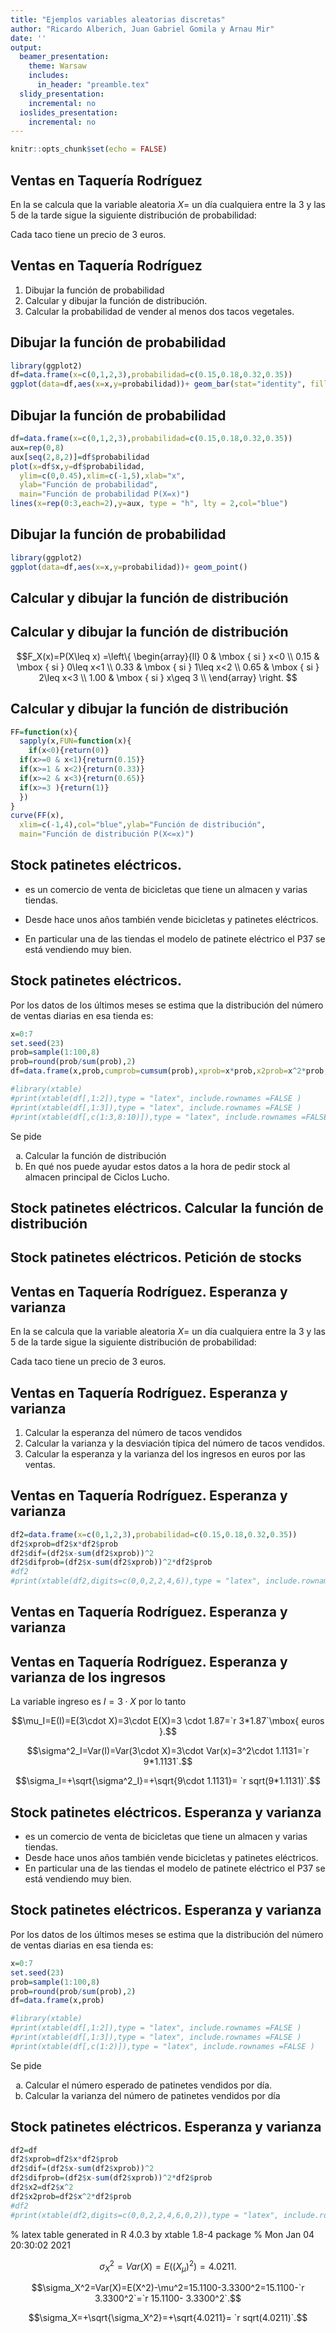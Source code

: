 ```yaml
---
title: "Ejemplos variables aleatorias discretas"
author: "Ricardo Alberich, Juan Gabriel Gomila y Arnau Mir"
date: ''
output:
  beamer_presentation: 
    theme: Warsaw
    includes: 
      in_header: "preamble.tex"
  slidy_presentation:
    incremental: no
  ioslides_presentation:
    incremental: no
---
```





```r
knitr::opts_chunk$set(echo = FALSE)
```

## Ventas  en Taquería Rodríguez

En la \red{Taquería Rodríguez} se calcula que la variable aleatoria $X$= \blue{número de tacos  vegetarianos vendidos} un día cualquiera entre la 3 y las 5  de la tarde sigue la siguiente  distribución de probabilidad:

\begin{center}
\begin{tabular}{|r|r|}
\hline
$x$ & $P_X(x)=P(X=x)$\\
\hline
$0$ & $0.15$\\
$1$ & $0.18$\\
$2$ & $0.32$\\
$3$ & $0.35$\\
\hline
\end{tabular}
\end{center}


Cada taco tiene un precio de 3 euros.

## Ventas  en Taquería Rodríguez



1. Dibujar la función de probabilidad
2. Calcular y dibujar la función de distribución.
3. Calcular la probabilidad de vender al menos dos tacos vegetales.


## Dibujar la función de probabilidad



```r
library(ggplot2)
df=data.frame(x=c(0,1,2,3),probabilidad=c(0.15,0.18,0.32,0.35))
ggplot(data=df,aes(x=x,y=probabilidad))+ geom_bar(stat="identity", fill="steelblue")
```




## Dibujar la función de probabilidad


```r
df=data.frame(x=c(0,1,2,3),probabilidad=c(0.15,0.18,0.32,0.35))
aux=rep(0,8)
aux[seq(2,8,2)]=df$probabilidad
plot(x=df$x,y=df$probabilidad,
  ylim=c(0,0.45),xlim=c(-1,5),xlab="x",
  ylab="Función de probabilidad",
  main="Función de probabilidad P(X=x)")
lines(x=rep(0:3,each=2),y=aux, type = "h", lty = 2,col="blue")
```

## Dibujar la función de probabilidad

```r
library(ggplot2)
ggplot(data=df,aes(x=x,y=probabilidad))+ geom_point()
```



## Calcular y dibujar la función de distribución


\begin{center}
\begin{tabular}{|r|r|r|}
\hline
$x$ & $P_X(x)=P(X=x)$ & $F_X(x)=P(X\leq x)$\\
\hline
$0$ & $0.15$ & $0.15$\\
$1$ & $0.18$ & $0.33$\\
$2$ & $0.32$ & $0.65$\\
$3$ & $0.35$ & $1.00$\\
\hline
\end{tabular}
\end{center}



## Calcular y dibujar la función de distribución


$$F_X(x)=P(X\leq x) =\left\{
\begin{array}{ll}
0 & \mbox { si } x<0 \\
0.15 & \mbox { si } 0\leq x<1  \\
0.33 & \mbox { si } 1\leq x<2  \\
0.65 & \mbox { si } 2\leq x<3  \\
1.00 & \mbox { si }  x\geq 3  \\
\end{array}
\right.
$$


## Calcular y dibujar la función de distribución


```r
FF=function(x){
  sapply(x,FUN=function(x){
    if(x<0){return(0)}
  if(x>=0 & x<1){return(0.15)}
  if(x>=1 & x<2){return(0.33)}
  if(x>=2 & x<3){return(0.65)}
  if(x>=3 ){return(1)}
  })
}
curve(FF(x),
  xlim=c(-1,4),col="blue",ylab="Función de distribución",
  main="Función de distribución P(X<=x)")
```


##  Stock patinetes eléctricos.


* \red{Ciclos Lucho} es un comercio de venta de bicicletas que  tiene un almacen y varias tiendas. 

* Desde hace unos años también vende bicicletas y patinetes eléctricos. 
* En particular  una de las tiendas el  modelo de patinete eléctrico el P37 se está vendiendo muy bien.

##  Stock patinetes eléctricos.


Por los datos de los últimos meses se estima que la distribución del número de ventas diarias  en esa tienda es:

```r
x=0:7
set.seed(23)
prob=sample(1:100,8)
prob=round(prob/sum(prob),2)
df=data.frame(x,prob,cumprob=cumsum(prob),xprob=x*prob,x2prob=x^2*prob,dif2=(x-mean(x)^2),dif2prob=(x-mean(x)^2)*prob,mayor=1-cumsum(prob),pc=cumsum(prob)*100,mayotpc=100-cumsum(prob)*100)

#library(xtable)
#print(xtable(df[,1:2]),type = "latex", include.rownames =FALSE )
#print(xtable(df[,1:3]),type = "latex", include.rownames =FALSE )
#print(xtable(df[,c(1:3,8:10)]),type = "latex", include.rownames =FALSE )

```


\begin{table}[ht]
\centering
\begin{tabular}{|r|r|}
  \hline
$x$ & $P_X(x)=P(X=x)$ \\ 
  \hline
  0 & 0.09 \\ 
    1 & 0.09 \\ 
    2 & 0.23 \\ 
    3 & 0.14 \\ 
    4 & 0.14 \\ 
    5 & 0.11 \\ 
    6 & 0.15 \\ 
    7 & 0.05 \\ 
   \hline
\end{tabular}
\end{table}



Se pide 

a. Calcular la función de distribución
b. En qué nos puede ayudar estos datos a la hora de pedir stock al almacen principal de Ciclos Lucho.


## Stock patinetes eléctricos. Calcular la función de distribución

\begin{table}[ht]
\centering
\begin{tabular}{rrr}
  \hline
$x$ & $P_X(x)$  & $F_X(x)$ \\ 
  \hline
  0 & 0.09 & 0.09 \\ 
    1 & 0.09 & 0.18 \\ 
    2 & 0.23 & 0.41 \\ 
    3 & 0.14 & 0.55 \\ 
    4 & 0.14 & 0.69 \\ 
    5 & 0.11 & 0.80 \\ 
    6 & 0.15 & 0.95 \\ 
    7 & 0.05 & 1.00 \\ 
   \hline
\end{tabular}
\end{table}



## Stock patinetes eléctricos. Petición de stocks

\begin{table}[ht]
\centering
\begin{tabular}{rrrrrr}
  \hline
$x$ & $P_x(x)$  & $F_X(x)$  & $P(X> x)$ & $F_X(x)$ \% & $P(X> x)$ \% \\ 
  \hline
  0 & 0.09 & 0.09 & 0.91 & 9.00 & 91.00 \\ 
    1 & 0.09 & 0.18 & 0.82 & 18.00 & 82.00 \\ 
    2 & 0.23 & 0.41 & 0.59 & 41.00 & 59.00 \\ 
    3 & 0.14 & 0.55 & 0.45 & 55.00 & 45.00 \\ 
    4 & 0.14 & 0.69 & 0.31 & 69.00 & 31.00 \\ 
    5 & 0.11 & 0.80 & 0.20 & 80.00 & 20.00 \\ 
    6 & 0.15 & 0.95 & 0.05 & 95.00 & 5.00 \\ 
    7 & 0.05 & 1.00 & 0.00 & 100.00 & 0.00 \\ 
   \hline
\end{tabular}
\end{table}




## Ventas en Taquería Rodríguez. Esperanza y varianza

En la \red{Taquería Rodríguez} se calcula que la variable aleatoria $X$= \blue{número de tacos  vegetarianos vendidos} un día cualquiera entre la 3 y las 5  de la tarde sigue la siguiente  distribución de probabilidad:

\begin{center}
\begin{tabular}{|r|r|}
\hline
$x$ & $P_X(x)=P(X=x)$\\
\hline
$0$ & $0.15$\\
$1$ & $0.18$\\
$2$ & $0.32$\\
$3$ & $0.35$\\
\hline
\end{tabular}
\end{center}


Cada taco tiene un precio de 3 euros.

##  Ventas en Taquería Rodríguez. Esperanza y varianza



1. Calcular la esperanza del número de tacos vendidos
2. Calcular la varianza y la desviación típica del número de tacos vendidos.
3. Calcular la esperanza y la varianza del  los ingresos en euros por las ventas.



##  Ventas en Taquería Rodríguez. Esperanza y varianza


```r
df2=data.frame(x=c(0,1,2,3),probabilidad=c(0.15,0.18,0.32,0.35))
df2$xprob=df2$x*df2$prob
df2$dif=(df2$x-sum(df2$xprob))^2
df2$difprob=(df2$x-sum(df2$xprob))^2*df2$prob
#df2
#print(xtable(df2,digits=c(0,0,2,2,4,6)),type = "latex", include.rownames =FALSE )
```



\begin{table}[ht]
\centering
\begin{tabular}{|r|rrrc|}
  \hline
$x$ & $P_X(x)$ & $x\cdot P_X(x)$ & $(x-\mu)^2$ & $(x-\mu)^2\cdot P_X(x)$ \\ 
  \hline
  0 & 0.15 & 0.00 & 3.4969 & 0.524535 \\ 
  1 & 0.18 & 0.18 & 0.7569 & 0.136242 \\ 
  2 & 0.32 & 0.64 & 0.0169 & 0.005408 \\ 
  3 & 0.35 & 1.05 & 1.2769 & 0.446915 \\ 
   \hline
   Suma & 1 & $\mu=1.87$ &  & $\sigma^2=1.1131$ \\ \hline
\end{tabular}
\end{table}




\begin{eqnarray*}
\mu&=&E(X)=\sum_{x=0}^3 x\cdot P_X(x)= 0\cdot 0.15+1\cdot 0.18+ 2\cdot 0.32+ 3\cdot 0.35\\
 &=& 0.18+0.64+1.05=1.87.
\end{eqnarray*}


##  Ventas en Taquería Rodríguez. Esperanza y varianza

\begin{eqnarray*}
\sigma^2&=&Var(X)=\sum_{x=0}^3 (x-\mu)^2\cdot P_X(x)\\
&=& (0-1.87)^2\cdot 0.15+(1-1.87)^2\cdot 0.18+ (2-1.87)^2\cdot 0.32\\ & & + (3-1.87)^2\cdot 0.35\\
&=& 3.4969\cdot 0.15+0.7569\cdot 0.18+0.0169\cdot 0.32+ 1.2769 \cdot 0.35\\
&=& 0.524535+0.136242+0.005408+ 0.446915 =1.1131.
\end{eqnarray*}

 
##  Ventas en Taquería Rodríguez. Esperanza y varianza de los ingresos


La variable ingreso es $I=3\cdot X$ por lo tanto 


$$\mu_I=E(I)=E(3\cdot X)=3\cdot E(X)=3 \cdot 1.87=`r 3*1.87`\mbox{ euros }.$$


$$\sigma^2_I=Var(I)=Var(3\cdot X)=3\cdot Var(x)=3^2\cdot 1.1131=`r 9*1.1131`.$$
 
 $$\sigma_I=+\sqrt{\sigma^2_I}=+\sqrt{9\cdot 1.1131}= `r sqrt(9*1.1131)`.$$
 
 
##  Stock patinetes eléctricos. Esperanza y varianza


* \red{Ciclos Lucho} es un comercio de venta de bicicletas que  tiene un almacen y varias tiendas. 
* Desde hace unos años también vende bicicletas y patinetes eléctricos. 
* En particular  una de las tiendas el  modelo de patinete eléctrico el P37 se está vendiendo muy bien.

##  Stock patinetes eléctricos. Esperanza y varianza


Por los datos de los últimos meses se estima que la distribución del número de ventas diarias  en esa tienda es:

```r
x=0:7
set.seed(23)
prob=sample(1:100,8)
prob=round(prob/sum(prob),2)
df=data.frame(x,prob)

#library(xtable)
#print(xtable(df[,1:2]),type = "latex", include.rownames =FALSE )
#print(xtable(df[,1:3]),type = "latex", include.rownames =FALSE )
#print(xtable(df[,c(1:2)]),type = "latex", include.rownames =FALSE )

```


\begin{table}[ht]
\centering
\begin{tabular}{|r|r|}
  \hline
$x$ & $P_X(x)=P(X=x)$ \\ 
  \hline
  0 & 0.09 \\ 
    1 & 0.09 \\ 
    2 & 0.23 \\ 
    3 & 0.14 \\ 
    4 & 0.14 \\ 
    5 & 0.11 \\ 
    6 & 0.15 \\ 
    7 & 0.05 \\ 
   \hline
\end{tabular}
\end{table}



Se pide 

a. Calcular  el número esperado de patinetes vendidos por día.
b. Calcular la varianza del número de patinetes vendidos por día


##  Stock patinetes eléctricos. Esperanza y varianza

```r
df2=df
df2$xprob=df2$x*df2$prob
df2$dif=(df2$x-sum(df2$xprob))^2
df2$difprob=(df2$x-sum(df2$xprob))^2*df2$prob
df2$x2=df2$x^2
df2$x2prob=df2$x^2*df2$prob
#df2
#print(xtable(df2,digits=c(0,0,2,2,4,6,0,2)),type = "latex", include.rownames =FALSE )
```
% latex table generated in R 4.0.3 by xtable 1.8-4 package
% Mon Jan 04 20:30:02 2021
\begin{table}[ht]
\centering
\begin{tabular}{rrrrrrr}
  \hline
x & prob & xprob & dif & difprob & x2 & x2prob \\ 
  \hline
0 & 0.09 & 0.00 & 11.0889 & 0.998001 & 0 & 0.00 \\ 
  1 & 0.09 & 0.09 & 5.4289 & 0.488601 & 1 & 0.09 \\ 
  2 & 0.23 & 0.46 & 1.7689 & 0.406847 & 4 & 0.92 \\ 
  3 & 0.14 & 0.42 & 0.1089 & 0.015246 & 9 & 1.26 \\ 
  4 & 0.14 & 0.56 & 0.4489 & 0.062846 & 16 & 2.24 \\ 
  5 & 0.11 & 0.55 & 2.7889 & 0.306779 & 25 & 2.75 \\ 
  6 & 0.15 & 0.90 & 7.1289 & 1.069335 & 36 & 5.40 \\ 
  7 & 0.05 & 0.35 & 13.4689 & 0.673445 & 49 & 2.45 \\ 
   \hline
Suma & 1 & $\mu=3.3300$ &  & $\sigma^2=4.0211$  & & $E(X^2)=15.1100$ \\ \hline
\end{tabular}
\end{table}






$$\sigma_X^2=Var(X)=E((X_\mu)^2)=4.0211.$$



$$\sigma_X^2=Var(X)=E(X^2)-\mu^2=15.1100-3.3300^2=15.1100-`r 3.3300^2`=`r 15.1100- 3.3300^2`.$$


$$\sigma_X=+\sqrt{\sigma_X^2}=+\sqrt{4.0211}= `r sqrt(4.0211)`.$$
